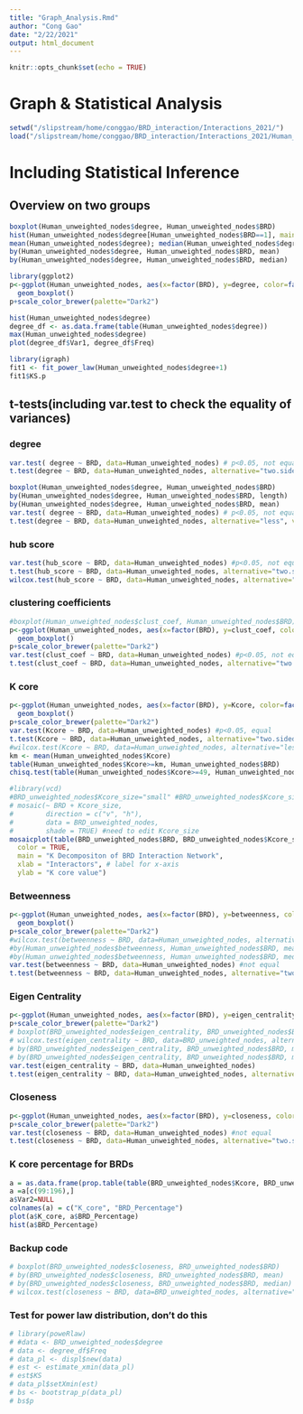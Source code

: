 ```yaml
---
title: "Graph_Analysis.Rmd"
author: "Cong Gao"
date: "2/22/2021"
output: html_document
---
```


```r
knitr::opts_chunk$set(echo = TRUE)
```

# Graph & Statistical Analysis
```r
setwd("/slipstream/home/conggao/BRD_interaction/Interactions_2021/")
load("/slipstream/home/conggao/BRD_interaction/Interactions_2021/Human_Physical_Interaction.RData") #updated on 05/20/2021

```

# Including Statistical Inference
## Overview on two groups
```r
boxplot(Human_unweighted_nodes$degree, Human_unweighted_nodes$BRD)
hist(Human_unweighted_nodes$degree[Human_unweighted_nodes$BRD==1], main = "Histogram of BRDs' Degree", xlab = "Degree")
mean(Human_unweighted_nodes$degree); median(Human_unweighted_nodes$degree)
by(Human_unweighted_nodes$degree, Human_unweighted_nodes$BRD, mean)
by(Human_unweighted_nodes$degree, Human_unweighted_nodes$BRD, median)
```
```r
library(ggplot2)
p<-ggplot(Human_unweighted_nodes, aes(x=factor(BRD), y=degree, color=factor(BRD))) +
  geom_boxplot()
p+scale_color_brewer(palette="Dark2")
```


```r
hist(Human_unweighted_nodes$degree)
degree_df <- as.data.frame(table(Human_unweighted_nodes$degree))
max(Human_unweighted_nodes$degree)
plot(degree_df$Var1, degree_df$Freq)
```

```r
library(igraph)
fit1 <- fit_power_law(Human_unweighted_nodes$degree+1)
fit1$KS.p
```

## t-tests(including var.test to check the equality of variances)
### degree
```r
var.test( degree ~ BRD, data=Human_unweighted_nodes) # p<0.05, not equal
t.test(degree ~ BRD, data=Human_unweighted_nodes, alternative="two.sided", var.equal=FALSE, conf.level=0.95, paired=FALSE) 
```

```r
boxplot(Human_unweighted_nodes$degree, Human_unweighted_nodes$BRD)
by(Human_unweighted_nodes$degree, Human_unweighted_nodes$BRD, length)
by(Human_unweighted_nodes$degree, Human_unweighted_nodes$BRD, mean)
var.test( degree ~ BRD, data=Human_unweighted_nodes) # p<0.05, not equal
t.test(degree ~ BRD, data=Human_unweighted_nodes, alternative="less", var.equal=FALSE, conf.level=0.95, paired=FALSE)
```

### hub score
```r
var.test(hub_score ~ BRD, data=Human_unweighted_nodes) #p<0.05, not equal
t.test(hub_score ~ BRD, data=Human_unweighted_nodes, alternative="two.sided", var.equal=FALSE, conf.level=0.95, paired=FALSE)
wilcox.test(hub_score ~ BRD, data=Human_unweighted_nodes, alternative="two.sided", conf.level=0.95, paired=FALSE)
```
### clustering coefficients
```r
#boxplot(Human_unweighted_nodes$clust_coef, Human_unweighted_nodes$BRD)
p<-ggplot(Human_unweighted_nodes, aes(x=factor(BRD), y=clust_coef, color=factor(BRD))) +
  geom_boxplot()
p+scale_color_brewer(palette="Dark2")
var.test(clust_coef ~ BRD, data=Human_unweighted_nodes) #p<0.05, not equal
t.test(clust_coef ~ BRD, data=Human_unweighted_nodes, alternative="two.sided", var.equal=FALSE, conf.level=0.95, paired=FALSE) 

```
### K core
```r
p<-ggplot(Human_unweighted_nodes, aes(x=factor(BRD), y=Kcore, color=factor(BRD))) +
  geom_boxplot()
p+scale_color_brewer(palette="Dark2")
var.test(Kcore ~ BRD, data=Human_unweighted_nodes) #p<0.05, equal
t.test(Kcore ~ BRD, data=Human_unweighted_nodes, alternative="two.sided", var.equal=FALSE, conf.level=0.95, paired=FALSE) 
#wilcox.test(Kcore ~ BRD, data=Human_unweighted_nodes, alternative="less", conf.level=0.95, paired=FALSE)
km <- mean(Human_unweighted_nodes$Kcore)
table(Human_unweighted_nodes$Kcore>=km, Human_unweighted_nodes$BRD)
chisq.test(table(Human_unweighted_nodes$Kcore>=49, Human_unweighted_nodes$BRD)) #may not need this!
```
```r
#library(vcd)
#BRD_unweighted_nodes$Kcore_size="small" #BRD_unweighted_nodes$Kcore_size[BRD_unweighted_nodes$Kcore>=47]="big"
# mosaic(~ BRD + Kcore_size,
#        direction = c("v", "h"),
#        data = BRD_unweighted_nodes,
#        shade = TRUE) #need to edit Kcore_size
mosaicplot(table(BRD_unweighted_nodes$BRD, BRD_unweighted_nodes$Kcore_size),
  color = TRUE,
  main = "K Decompositon of BRD Interaction Network",
  xlab = "Interactors", # label for x-axis
  ylab = "K core value")
```
### Betweenness
```r
p<-ggplot(Human_unweighted_nodes, aes(x=factor(BRD), y=betweenness, color=factor(BRD))) +
  geom_boxplot()
p+scale_color_brewer(palette="Dark2")
#wilcox.test(betweenness ~ BRD, data=Human_unweighted_nodes, alternative="two.sided", conf.level=0.95, paired=FALSE)
#by(Human_unweighted_nodes$betweenness, Human_unweighted_nodes$BRD, mean)
#by(Human_unweighted_nodes$betweenness, Human_unweighted_nodes$BRD, median)
var.test(betweenness ~ BRD, data=Human_unweighted_nodes) #not equal
t.test(betweenness ~ BRD, data=Human_unweighted_nodes, alternative="two.sided", var.equal=FALSE, conf.level=0.95, paired=FALSE) 
```
### Eigen Centrality
```r
p<-ggplot(Human_unweighted_nodes, aes(x=factor(BRD), y=eigen_centrality, color=factor(BRD))) +geom_boxplot()
p+scale_color_brewer(palette="Dark2")
# boxplot(BRD_unweighted_nodes$eigen_centrality, BRD_unweighted_nodes$BRD)
# wilcox.test(eigen_centrality ~ BRD, data=BRD_unweighted_nodes, alternative="two.sided", conf.level=0.95, paired=FALSE)
# by(BRD_unweighted_nodes$eigen_centrality, BRD_unweighted_nodes$BRD, mean)
# by(BRD_unweighted_nodes$eigen_centrality, BRD_unweighted_nodes$BRD, median)
var.test(eigen_centrality ~ BRD, data=Human_unweighted_nodes)
t.test(eigen_centrality ~ BRD, data=Human_unweighted_nodes, alternative="two.sided", var.equal=FALSE, conf.level=0.95, paired=FALSE) 
```

### Closeness
```r
p<-ggplot(Human_unweighted_nodes, aes(x=factor(BRD), y=closeness, color=factor(BRD))) +geom_boxplot()
p+scale_color_brewer(palette="Dark2")
var.test(closeness ~ BRD, data=Human_unweighted_nodes) #not equal
t.test(closeness ~ BRD, data=Human_unweighted_nodes, alternative="two.sided", var.equal=FALSE, conf.level=0.95, paired=FALSE) 
```

### K core percentage for BRDs
```r
a = as.data.frame(prop.table(table(BRD_unweighted_nodes$Kcore, BRD_unweighted_nodes$BRD), 1))
a =a[c(99:196),]
a$Var2=NULL
colnames(a) = c("K_core", "BRD_Percentage")
plot(a$K_core, a$BRD_Percentage)
hist(a$BRD_Percentage)
```
### Backup code
```r
# boxplot(BRD_unweighted_nodes$closeness, BRD_unweighted_nodes$BRD)
# by(BRD_unweighted_nodes$closeness, BRD_unweighted_nodes$BRD, mean)
# by(BRD_unweighted_nodes$closeness, BRD_unweighted_nodes$BRD, median)
# wilcox.test(closeness ~ BRD, data=BRD_unweighted_nodes, alternative="two.sided", conf.level=0.95, paired=FALSE)
```

### Test for power law distribution, don't do this
```r
# library(poweRlaw)
# #data <- BRD_unweighted_nodes$degree
# data <- degree_df$Freq
# data_pl <- displ$new(data)
# est <- estimate_xmin(data_pl)
# est$KS
# data_pl$setXmin(est)
# bs <- bootstrap_p(data_pl)
# bs$p
```
